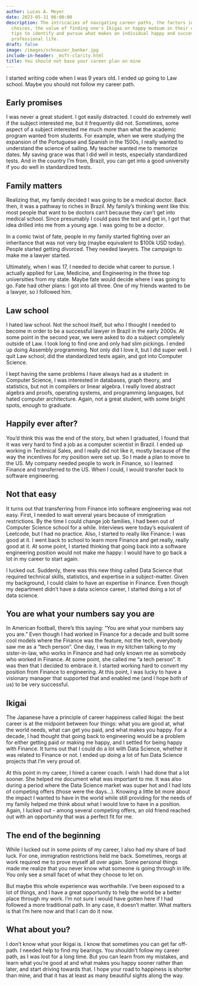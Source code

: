 ```yaml
---
author: Lucas A. Meyer
date: 2023-05-31 06:00:00
description: The intricacies of navigating career paths, the factors influencing career
  choices, the value of finding one's Ikigai or happy medium in their career, and
  tips to identify and pursue what makes an individual happy and successful in their
  professional life.
draft: false
image: /images/schnauzer_banker.jpg
include-in-header: _msft-clarity.html
title: You should not base your career plan on mine
---
```

<article data-clarity-region="article">

I started writing code when I was 9 years old. I ended up going to Law school. Maybe you should not follow my career path.

## Early promises

I was never a great student. I got easily distracted. I could do extremely well if the subject interested me, but it frequently did not. Sometimes, some aspect of a subject interested me much more than what the academic program wanted from students. For example, when we were studying the expansion of the Portuguese and Spanish in the 1500s, I really wanted to understand the science of sailing. My teacher wanted me to memorize dates. My saving grace was that I did well in tests, especially standardized tests. And in the country I'm from, Brazil, you can get into a good university if you do well in standardized tests.

## Family matters

Realizing that, my family decided I was going to be a medical doctor. Back then, it was a pathway to riches in Brazil. My family's thinking went like this: most people that want to be doctors can't because they can't get into medical school. Since presumably I could pass the test and get in, I got that idea drilled into me from a young age. I was going to be a doctor. 

In a comic twist of fate, people in my family started fighting over an inheritance that was not very big (maybe equivalent to $100k USD today). People started getting divorced. They needed lawyers. The campaign to make me a lawyer started.

Ultimately, when I was 17, I needed to decide what career to pursue. I actually applied for Law, Medicine, and Engineering in the three top universities from my state. Maybe fate would decide where I was going to go. Fate had other plans: I got into all three. One of my friends wanted to be a lawyer, so I followed him.

## Law school

I hated law school. Not the school itself, but who I thought I needed to become in order to be a successful lawyer in Brazil in the early 2000s. At some point in the second year, we were asked to do a subject completely outside of Law. I took long to find one and only had slim pickings. I ended up doing Assembly programming. Not only did I love it, but I did super well. I quit Law school, did the standardized tests again, and got into Computer Science.

I kept having the same problems I have always had as a student: in Computer Science, I was interested in databases, graph theory, and statistics, but not in compilers or linear algebra. I really loved abstract algebra and proofs, operating systems, and programming languages, but hated computer architecture. Again, not a great student, with some bright spots, enough to graduate.

## Happily ever after?

You'd think this was the end of the story, but when I graduated, I found that it was very hard to find a job as a computer scientist in Brazil. I ended up working in Technical Sales, and I really did not like it, mostly because of the way the incentives for my position were set up. So I made a plan to move to the US. My company needed people to work in Finance, so I learned Finance and transferred to the US. When I could, I would transfer back to software engineering.

## Not that easy

It turns out that transferring from Finance into software engineering was not easy. First, I needed to wait several years because of immigration restrictions. By the time I could change job families, I had been out of Computer Science school for a while. Interviews were today's equivalent of Leetcode, but I had no practice. Also, I started to really like Finance: I was good at it. I went back to school to learn more Finance and get really, really good at it. At some point, I started thinking that going back into a software engineering position would not make me happy: I would have to go back a lot in my career to start again.

I lucked out. Suddenly, there was this new thing called Data Science that required technical skills, statistics, and expertise in a subject-matter. Given my background, I could claim to have an expertise in Finance. Even though my department didn't have a data science career, I started doing a lot of data science.

## You are what your numbers say you are

In American football, there's this saying: "You are what your numbers say you are." Even though I had worked in Finance for a decade and built some cool models where the Finance was the feature, not the tech, everybody saw me as a "tech person". One day, I was in my kitchen talking to my sister-in-law, who works in Finance and had only known me as somebody who worked in Finance. At some point, she called me "a tech person". It was then that I decided to embrace it. I started working hard to convert my position from Finance to engineering. At this point, I was lucky to have a visionary manager that supported that and enabled me (and I hope both of us) to be very successful.

## Ikigai

The Japanese have a principle of career happiness called Ikigai: the best career is at the midpoint between four things: what you are good at, what the world needs, what can get you paid, and what makes you happy. For a decade, I had thought that going back to engineering would be a problem for either getting paid or making me happy, and I settled for being happy with Finance. It turns out that I could do a lot with Data Science, whether it was related to Finance or not. I ended up doing a lot of fun Data Science projects that I'm very proud of.

At this point in my career, I hired a career coach. I wish I had done that a lot sooner. She helped me document what was important to me. It was also during a period where the Data Science market was super hot and I had lots of competing offers (those were the days...). Knowing a little bit more about the impact I wanted to have in the world while still providing for the needs of my family helped me think about what I would love to have in a position. Again, I lucked out - among several competing offers, an old friend reached out with an opportunity that was a perfect fit for me.

## The end of the beginning

While I lucked out in some points of my career, I also had my share of bad luck. For one, immigration restrictions held me back. Sometimes, reorgs at work required me to prove myself all over again. Some personal things made me realize that you never know what someone is going through in life. You only see a small facet of what they choose to let on.

But maybe this whole experience was worthwhile. I've been exposed to a lot of things, and I have a great opportunity to help the world be a better place through my work. I'm not sure I would have gotten here if I had followed a more traditional path. In any case, it doesn't matter. What matters is that I'm here now and that I can do it now. 

## What about you?

I don't know what your Ikigai is. I know that sometimes you can get far off-path. I needed help to find my bearings. You shouldn't follow my career path, as I was lost for a long time. But you can learn from my mistakes, and learn what you're good at and what makes you happy sooner rather than later, and start driving towards that. I hope your road to happiness is shorter than mine, and that it has at least as many beautiful sights along the way.

</article>